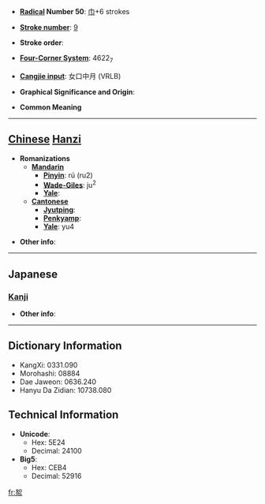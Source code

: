 * '''[[Wiktionary:Chinese radical index| Radical]] Number 50''': [[Wiktionary:Chinese radical index 巾|巾]]+6 strokes

* '''[[Wiktionary:Chinese total strokes index|Stroke number]]''': [[Wiktionary:Chinese total strokes index 9|9]]

* '''Stroke order''': 

* '''[[Wiktionary:Chinese four corner index|Four-Corner System]]''': 4622<sub>7</sub>

* '''[[Wiktionary:Chinese Cangjie index|Cangjie input]]''': 女口中月 (VRLB)

* '''Graphical Significance and Origin''': 

* '''Common Meaning'''

----

== [[Chinese]] [[Hanzi]] ==

* '''Romanizations'''
** '''[[Mandarin]]'''
*** '''[[Pinyin]]''': rú (ru2)
*** '''[[Wade-Giles]]''': ju<sup>2</sup>
*** '''[[Yale]]''': 
** '''[[Cantonese]]'''
*** '''[[Jyutping]]''':
*** '''[[Penkyamp]]''': 
*** '''[[Yale]]''': yu4

* '''Other info''': 

----

==Japanese==
===[[Kanji]]===
{{kanji|on readings=[[げよ]] (geyo), [[によ]] (niyo)
|kun readings=
}}

* '''Other info''':  

----

== Dictionary Information ==

* KangXi: 0331.090
* Morohashi: 08884
* Dae Jaweon: 0636.240
* Hanyu Da Zidian: 10738.080

== Technical Information ==

* '''Unicode''':
** Hex: 5E24
** Decimal: 24100
* '''Big5''':
** Hex: CEB4
** Decimal: 52916

[[fr:帤]]